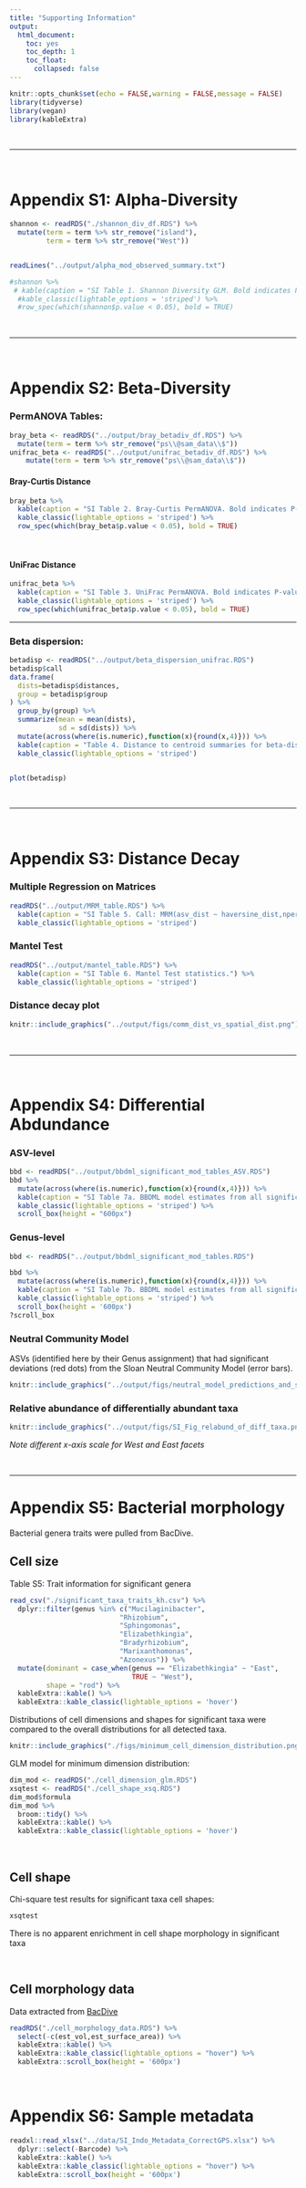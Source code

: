 ```yaml
---
title: "Supporting Information"
output: 
  html_document:
    toc: yes
    toc_depth: 1
    toc_float:
      collapsed: false
---
```


```r
knitr::opts_chunk$set(echo = FALSE,warning = FALSE,message = FALSE)
library(tidyverse)
library(vegan)
library(kableExtra)
```

<br>

___

<br>

# Appendix S1: Alpha-Diversity

```r
shannon <- readRDS("./shannon_div_df.RDS") %>% 
  mutate(term = term %>% str_remove("island"),
         term = term %>% str_remove("West"))


readLines("../output/alpha_mod_observed_summary.txt")

#shannon %>% 
 # kable(caption = "SI Table 1. Shannon Diversity GLM. Bold indicates P-value less than 0.05") %>% 
  #kable_classic(lightable_options = 'striped') %>% 
  #row_spec(which(shannon$p.value < 0.05), bold = TRUE)
```


<br>

___

<br>

# Appendix S2: Beta-Diversity 

### PermANOVA Tables:

```r
bray_beta <- readRDS("../output/bray_betadiv_df.RDS") %>% 
  mutate(term = term %>% str_remove("ps\\@sam_data\\$"))
unifrac_beta <- readRDS("../output/unifrac_betadiv_df.RDS") %>% 
    mutate(term = term %>% str_remove("ps\\@sam_data\\$"))

```

#### Bray-Curtis Distance

```r
bray_beta %>% 
  kable(caption = "SI Table 2. Bray-Curtis PermANOVA. Bold indicates P-value less than 0.05") %>% 
  kable_classic(lightable_options = 'striped') %>% 
  row_spec(which(bray_beta$p.value < 0.05), bold = TRUE)
```

<br>

#### UniFrac Distance

```r
unifrac_beta %>% 
  kable(caption = "SI Table 3. UniFrac PermANOVA. Bold indicates P-value less than 0.05") %>% 
  kable_classic(lightable_options = 'striped') %>% 
  row_spec(which(unifrac_beta$p.value < 0.05), bold = TRUE)
```

___

### Beta dispersion:

```r
betadisp <- readRDS("../output/beta_dispersion_unifrac.RDS")
betadisp$call
data.frame(
  dists=betadisp$distances,
  group = betadisp$group
) %>% 
  group_by(group) %>% 
  summarize(mean = mean(dists),
            sd = sd(dists)) %>% 
  mutate(across(where(is.numeric),function(x){round(x,4)})) %>% 
  kable(caption = "Table 4. Distance to centroid summaries for beta-dispersion.") %>% 
  kable_classic(lightable_options = 'striped')


plot(betadisp)
```


<br>

___

<br>

# Appendix S3: Distance Decay

### Multiple Regression on Matrices

```r
readRDS("../output/MRM_table.RDS") %>% 
  kable(caption = "SI Table 5. Call: MRM(asv_dist ~ haversine_dist,nperm=1000)") %>% 
  kable_classic(lightable_options = 'striped')
```


### Mantel Test

```r
readRDS("../output/mantel_table.RDS") %>% 
  kable(caption = "SI Table 6. Mantel Test statistics.") %>% 
  kable_classic(lightable_options = 'striped')

```

### Distance decay plot

```r
knitr::include_graphics("../output/figs/comm_dist_vs_spatial_dist.png")
```


<br>

___

<br>

# Appendix S4: Differential Abdundance


### ASV-level

```r
bbd <- readRDS("../output/bbdml_significant_mod_tables_ASV.RDS")
bbd %>% 
  mutate(across(where(is.numeric),function(x){round(x,4)})) %>% 
  kable(caption = "SI Table 7a. BBDML model estimates from all significant ASVs (including ASV sequence).") %>% 
  kable_classic(lightable_options = 'striped') %>% 
  scroll_box(height = "600px")


```



### Genus-level
```r
bbd <- readRDS("../output/bbdml_significant_mod_tables.RDS")

bbd %>% 
  mutate(across(where(is.numeric),function(x){round(x,4)})) %>% 
  kable(caption = "SI Table 7b. BBDML model estimates from all significant genera (from corncob).") %>% 
  kable_classic(lightable_options = 'striped') %>% 
  scroll_box(height = '600px')
?scroll_box

```


### Neutral Community Model


ASVs (identified here by their Genus assignment) that had significant deviations (red dots) from the Sloan Neutral Community Model (error bars).

```r
knitr::include_graphics("../output/figs/neutral_model_predictions_and_sig_taxa.png")
```


### Relative abundance of differentially abundant taxa

```r
knitr::include_graphics("../output/figs/SI_Fig_relabund_of_diff_taxa.png")
```

*Note different x-axis scale for West and East facets*

<br>

___

# Appendix S5: Bacterial morphology

Bacterial genera traits were pulled from BacDive.


## Cell size

Table S5: Trait information for significant genera

```r
read_csv("./significant_taxa_traits_kh.csv") %>% 
  dplyr::filter(genus %in% c("Mucilaginibacter",
                           "Rhizobium",
                           "Sphingomonas",
                           "Elizabethkingia",
                           "Bradyrhizobium",
                           "Marixanthomonas",
                           "Azonexus")) %>% 
  mutate(dominant = case_when(genus == "Elizabethkingia" ~ "East",
                              TRUE ~ "West"),
         shape = "rod") %>% 
  kableExtra::kable() %>% 
  kableExtra::kable_classic(lightable_options = 'hover')
```


Distributions of cell dimensions and shapes for significant taxa were compared to the overall distributions for all detected taxa.

```r
knitr::include_graphics("./figs/minimum_cell_dimension_distribution.png")
```

GLM model for minimum dimension distribution:

```r
dim_mod <- readRDS("./cell_dimension_glm.RDS")
xsqtest <- readRDS("./cell_shape_xsq.RDS")
dim_mod$formula
dim_mod %>% 
  broom::tidy() %>% 
  kableExtra::kable() %>% 
  kableExtra::kable_classic(lightable_options = 'hover')
```

<br>

## Cell shape

Chi-square test results for significant taxa cell shapes:

```r
xsqtest
```
There is no apparent enrichment in cell shape morphology in significant taxa

<br>

## Cell morphology data

Data extracted from [BacDive](https://bacdive.dsmz.de/)

```r
readRDS("./cell_morphology_data.RDS") %>% 
  select(-c(est_vol,est_surface_area)) %>% 
  kableExtra::kable() %>% 
  kableExtra::kable_classic(lightable_options = "hover") %>% 
  kableExtra::scroll_box(height = '600px')
```
<br>

# Appendix S6: Sample metadata

```r
readxl::read_xlsx("../data/SI_Indo_Metadata_CorrectGPS.xlsx") %>% 
  dplyr::select(-Barcode) %>% 
  kableExtra::kable() %>% 
  kableExtra::kable_classic(lightable_options = "hover") %>% 
  kableExtra::scroll_box(height = '600px')
```


<br><br><br>